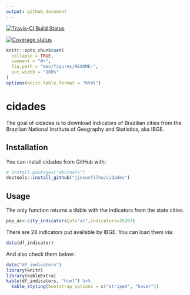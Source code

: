 ```yaml
---
output: github_document
---
```


[![Travis-CI Build Status](https://travis-ci.org/jjesusfilho/cidades.svg?branch=master)](https://travis-ci.org/jjesusfilho/cidades)


[![Coverage status](https://codecov.io/gh/jjesusfilho/cidades/branch/master/graph/badge.svg)](https://codecov.io/github/jjesusfilho/cidades?branch=master)

<!-- README.md is generated from README.Rmd. Please edit that file -->

```r
knitr::opts_chunk$set(
  collapse = TRUE,
  comment = "#>",
  fig.path = "man/figures/README-",
  out.width = "100%"
)
options(knitr.table.format = "html") 
```
# cidades

The goal of cidades is to download indicators of Brazilian cities from the
Brazilian National Institute of Geography and Statistics, aka IBGE.

## Installation

You can install cidades from GitHub with:

```r
# install.packages("devtools")
devtools::install_github("jjesusfilho/cidades")
```

## Usage

The only function returns a tibble with the indicators from the state cities.

```r
pop_ac<-city_indicators(uf="ac",indicators=25207)

```


There are 28 indicators put available by IBGE. You can load them via:

``` r
data(df_indicator)
```

And also check them below:

```r
data("df_indicators")
library(knitr)
library(kableExtra)
kable(df_indicators, "html") %>%
  kable_styling(bootstrap_options = c("striped", "hover"))
```




